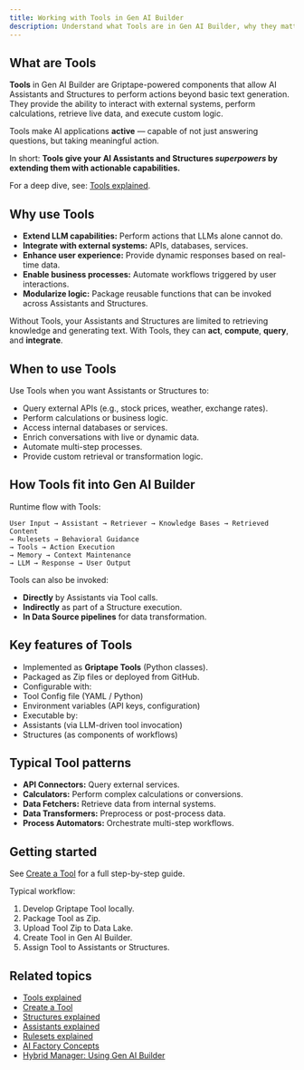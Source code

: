 ```yaml
---
title: Working with Tools in Gen AI Builder
description: Understand what Tools are in Gen AI Builder, why they matter, and how they extend the capabilities of AI Assistants and Structures.
---
```


## What are Tools

**Tools** in Gen AI Builder are Griptape-powered components that allow AI Assistants and Structures to perform actions beyond basic text generation.
They provide the ability to interact with external systems, perform calculations, retrieve live data, and execute custom logic.

Tools make AI applications **active** — capable of not just answering questions, but taking meaningful action.

In short:
**Tools give your AI Assistants and Structures *superpowers* by extending them with actionable capabilities.**

For a deep dive, see: [Tools explained](../../../learn/explained/tools-explained).

## Why use Tools

- **Extend LLM capabilities:** Perform actions that LLMs alone cannot do.
- **Integrate with external systems:** APIs, databases, services.
- **Enhance user experience:** Provide dynamic responses based on real-time data.
- **Enable business processes:** Automate workflows triggered by user interactions.
- **Modularize logic:** Package reusable functions that can be invoked across Assistants and Structures.

Without Tools, your Assistants and Structures are limited to retrieving knowledge and generating text.
With Tools, they can **act**, **compute**, **query**, and **integrate**.

## When to use Tools

Use Tools when you want Assistants or Structures to:

- Query external APIs (e.g., stock prices, weather, exchange rates).
- Perform calculations or business logic.
- Access internal databases or services.
- Enrich conversations with live or dynamic data.
- Automate multi-step processes.
- Provide custom retrieval or transformation logic.

## How Tools fit into Gen AI Builder

Runtime flow with Tools:

```
User Input → Assistant → Retriever → Knowledge Bases → Retrieved Content
→ Rulesets → Behavioral Guidance
→ Tools → Action Execution
→ Memory → Context Maintenance
→ LLM → Response → User Output
```



Tools can also be invoked:

- **Directly** by Assistants via Tool calls.
- **Indirectly** as part of a Structure execution.
- **In Data Source pipelines** for data transformation.

## Key features of Tools

- Implemented as **Griptape Tools** (Python classes).
- Packaged as Zip files or deployed from GitHub.
- Configurable with:
- Tool Config file (YAML / Python)
- Environment variables (API keys, configuration)
- Executable by:
- Assistants (via LLM-driven tool invocation)
- Structures (as components of workflows)

## Typical Tool patterns

- **API Connectors:** Query external services.
- **Calculators:** Perform complex calculations or conversions.
- **Data Fetchers:** Retrieve data from internal systems.
- **Data Transformers:** Preprocess or post-process data.
- **Process Automators:** Orchestrate multi-step workflows.

## Getting started

See [Create a Tool](../../../how-to/gen-ai/create-tool) for a full step-by-step guide.

Typical workflow:

1. Develop Griptape Tool locally.
2. Package Tool as Zip.
3. Upload Tool Zip to Data Lake.
4. Create Tool in Gen AI Builder.
5. Assign Tool to Assistants or Structures.

## Related topics

- [Tools explained](../../../learn/explained/tools-explained)
- [Create a Tool](../../../how-to/gen-ai/create-tool)
- [Structures explained](../../../learn/explained/structures-explained)
- [Assistants explained](../../../learn/explained/assistants-explained)
- [Rulesets explained](../../../learn/explained/rulesets-explained)
- [AI Factory Concepts](../../../learn/explained/ai-factory-concepts)
- [Hybrid Manager: Using Gen AI Builder](../../../../hybrid-manager/ai-factory/gen-ai/builder)
